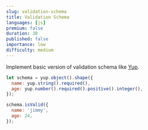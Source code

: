 ```yaml
---
slug: validation-schema
title: Validation Schema
languages: [js]
premium: false
duration: 30
published: false
importance: low
difficulty: medium
---
```


Implement basic version of validation schema like [Yup](https://github.com/jquense/yup).

```js
let schema = yup.object().shape({
  name: yup.string().required(),
  age: yup.number().required().positive().integer(),
});

schema.isValid({
  name: 'jimmy',
  age: 24,
});
```
